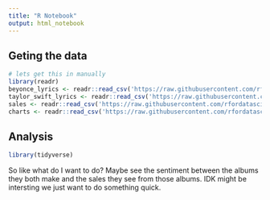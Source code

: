 ```yaml
---
title: "R Notebook"
output: html_notebook
---
```


## Geting the data

```r
# lets get this in manually
library(readr)
beyonce_lyrics <- readr::read_csv('https://raw.githubusercontent.com/rfordatascience/tidytuesday/master/data/2020/2020-09-29/beyonce_lyrics.csv')
taylor_swift_lyrics <- readr::read_csv('https://raw.githubusercontent.com/rfordatascience/tidytuesday/master/data/2020/2020-09-29/taylor_swift_lyrics.csv')
sales <- readr::read_csv('https://raw.githubusercontent.com/rfordatascience/tidytuesday/master/data/2020/2020-09-29/sales.csv')
charts <- readr::read_csv('https://raw.githubusercontent.com/rfordatascience/tidytuesday/master/data/2020/2020-09-29/charts.csv')
```

## Analysis

```r
library(tidyverse)
```
So like what do I want to do? Maybe see the sentiment between the albums they both make and the sales they see from those albums. IDK might be intersting we just want to do something quick.


```r

```

